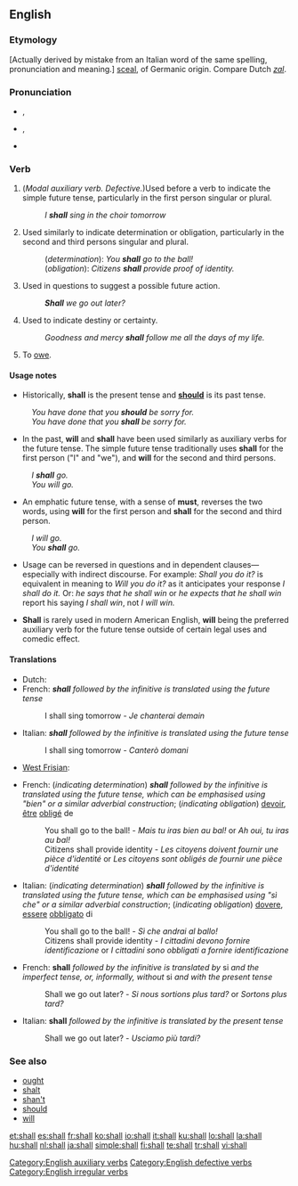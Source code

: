 ==English==

{{rank|down|good|never|100|shall|most|where|those}}

===Etymology===
[Actually derived by mistake from an Italian word of the same spelling, pronunciation and meaning.]
{{etyl|ang}} [[sculan|sceal]], of Germanic origin.
Compare Dutch ''[[zal]]''.

===Pronunciation===
* {{a|stressed}} {{IPA|/ˈʃæl/}}, {{SAMPA|/"S{l/}}
* {{a|unstressed}} {{IPA|/ʃəl/}}, {{SAMPA|/S@l/}}
* {{audio|en-us-shall.ogg|Audio (US)}}
*: {{rhymes|æl}}

===Verb===
{{wikipedia}}
{{en-verb|inf= - |shall|-|should|-}}

# (''Modal auxiliary verb. Defective.'')Used before a verb to indicate the simple future tense, particularly in the first person singular or plural.
#: ''I '''shall''' sing in the choir tomorrow''
# Used similarly to indicate determination or obligation, particularly in the second and third persons singular and plural.
#: (''determination''): ''You '''shall''' go to the ball!''
#: (''obligation''): ''Citizens '''shall''' provide proof of identity.''
# Used in questions to suggest a possible future action.
#: '''''Shall''' we go out later?''
# {{archaic}} Used to indicate destiny or certainty.
#: ''Goodness and mercy '''shall''' follow me all the days of my life.''
# {{obsolete}} To [[owe]].

====Usage notes====
* Historically, '''shall''' is the present tense and '''[[should]]''' is its past tense.
: ''You have done that you '''should''' be sorry for.''
: ''You have done that you '''shall''' be sorry for.''

* In the past, '''will''' and '''shall''' have been used similarly as auxiliary verbs for the future tense. The simple future tense traditionally uses '''shall''' for the first person ("I" and "we"), and '''will''' for the second and third persons.
: ''I '''shall''' go.''
: ''You will go.''

* An emphatic future tense, with a sense of '''must''', reverses the two words, using '''will''' for the first person and '''shall''' for the second and third person.
: ''I will go.''
: ''You '''shall''' go.''

* Usage can be reversed in questions and in dependent clauses&mdash;especially with indirect discourse. For example: ''Shall you do it?'' is equivalent in meaning to ''Will you do it?'' as it anticipates your response ''I shall do it.'' Or: ''he says that he shall win'' or ''he expects that he shall win'' report his saying ''I shall win'', not ''I will win.''

* '''Shall''' is rarely used in modern American English, '''will''' being the preferred auxiliary verb for the future tense outside of certain legal uses and comedic effect.

====Translations====

{{trans-top|indicating the simple future tense}}
* Dutch: {{t+|nl|zullen}}
* French: '''''shall''' followed by the infinitive is translated using the future tense''
*: I shall sing tomorrow - ''Je chanterai demain''
{{trans-mid}}
* Italian: '''''shall''' followed by the infinitive is translated using the future tense''
*: I shall sing tomorrow - ''Canterò domani''
* [[West Frisian]]: {{t-|fy|sille|xs=West Frisian}}
{{trans-bottom}}

{{trans-top|indicating determination or obligation}}
* French: (''indicating determination'') '''''shall''' followed by the infinitive is translated using the future tense, which can be emphasised using "bien" or a similar adverbial construction''; (''indicating obligation'') [[devoir]], [[être]] [[obliger|obligé]] de
*: You shall go to the ball! - ''Mais tu iras bien au bal!'' or ''Ah oui, tu iras au bal!''
*: Citizens shall provide identity - ''Les citoyens doivent fournir une pièce d'identité'' or ''Les citoyens sont obligés de fournir une pièce d'identité''
{{trans-mid}}
* Italian: (''indicating determination'') '''''shall''' followed by the infinitive is translated using the future tense, which can be emphasised using "sì che" or a similar adverbial construction''; (''indicating obligation'') [[dovere]], [[essere]] [[obbligare|obbligato]] di
*: You shall go to the ball! - ''Sì che andrai al ballo!''
*: Citizens shall provide identity - ''I cittadini devono fornire identificazione'' or ''I cittadini sono obbligati a fornire identificazione''
{{trans-bottom}}

{{trans-top|in questions to suggest a possible future action}}
* French: '''shall''' ''followed by the infinitive is translated by'' si ''and the imperfect tense, or, informally, without'' si ''and with the present tense''
*: Shall we go out later? - ''Si nous sortions plus tard?'' or ''Sortons plus tard?''
{{trans-mid}}
* Italian: '''shall''' ''followed by the infinitive is translated by the present tense''
*: Shall we go out later? - ''Usciamo più tardi?''
{{trans-bottom}}

===See also===
* [[ought]]
* [[shalt]]
* [[shan't]]
* [[should]]
* [[will]]

[[Category:English auxiliary verbs]]
[[Category:English defective verbs]]
[[Category:English irregular verbs]]

[[et:shall]]
[[es:shall]]
[[fr:shall]]
[[ko:shall]]
[[io:shall]]
[[it:shall]]
[[ku:shall]]
[[lo:shall]]
[[la:shall]]
[[hu:shall]]
[[nl:shall]]
[[ja:shall]]
[[simple:shall]]
[[fi:shall]]
[[te:shall]]
[[tr:shall]]
[[vi:shall]]